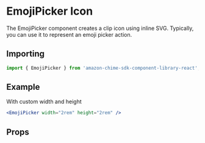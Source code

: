 

<Meta of={EmojiPickerStories} />

# EmojiPicker Icon

The EmojiPicker component creates a clip icon using inline SVG. Typically, you can use it to represent an emoji picker action.

## Importing

```javascript
import { EmojiPicker } from 'amazon-chime-sdk-component-library-react';
```

## Example

With custom width and height

<ThemeProvider theme={lightTheme}>
  <GlobalStyles />
  <Canvas>
    <EmojiPicker width="2rem" height="2rem" />
  </Canvas>
</ThemeProvider>

```jsx
<EmojiPicker width="2rem" height="2rem" />
```

## Props

<ArgTypes of={EmojiPicker} />
